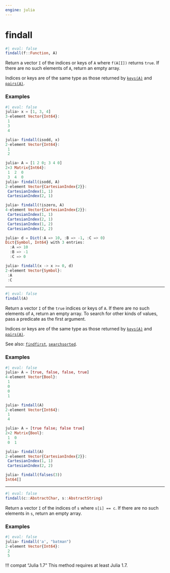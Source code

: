 ```yaml
---
engine: julia
---
```


# findall
    

```julia
#| eval: false
findall(f::Function, A)

```


Return a vector `I` of the indices or keys of `A` where `f(A[I])` returns `true`. If there are no such elements of `A`, return an empty array.
 

Indices or keys are of the same type as those returned by [`keys(A)`](@ref) and [`pairs(A)`](@ref).
 


### Examples
    


```julia
#| eval: false
julia> x = [1, 3, 4]
3-element Vector{Int64}:
 1
 3
 4

julia> findall(isodd, x)
2-element Vector{Int64}:
 1
 2

julia> A = [1 2 0; 3 4 0]
2×3 Matrix{Int64}:
 1  2  0
 3  4  0
julia> findall(isodd, A)
2-element Vector{CartesianIndex{2}}:
 CartesianIndex(1, 1)
 CartesianIndex(2, 1)

julia> findall(!iszero, A)
4-element Vector{CartesianIndex{2}}:
 CartesianIndex(1, 1)
 CartesianIndex(2, 1)
 CartesianIndex(1, 2)
 CartesianIndex(2, 2)

julia> d = Dict(:A => 10, :B => -1, :C => 0)
Dict{Symbol, Int64} with 3 entries:
  :A => 10
  :B => -1
  :C => 0

julia> findall(x -> x >= 0, d)
2-element Vector{Symbol}:
 :A
 :C


```


 --- 
 
```julia
#| eval: false
findall(A)

```


Return a vector `I` of the `true` indices or keys of `A`. If there are no such elements of `A`, return an empty array. To search for other kinds of values, pass a predicate as the first argument.
 

Indices or keys are of the same type as those returned by [`keys(A)`](@ref) and [`pairs(A)`](@ref).
 

See also: [`findfirst`](@ref), [`searchsorted`](@ref).
 


### Examples
    


```julia
#| eval: false
julia> A = [true, false, false, true]
4-element Vector{Bool}:
 1
 0
 0
 1

julia> findall(A)
2-element Vector{Int64}:
 1
 4

julia> A = [true false; false true]
2×2 Matrix{Bool}:
 1  0
 0  1

julia> findall(A)
2-element Vector{CartesianIndex{2}}:
 CartesianIndex(1, 1)
 CartesianIndex(2, 2)

julia> findall(falses(3))
Int64[]

```


 --- 
 
```julia
#| eval: false
findall(c::AbstractChar, s::AbstractString)

```


Return a vector `I` of the indices of `s` where `s[i] == c`. If there are no such elements in `s`, return an empty array.
 


### Examples
    


```julia
#| eval: false
julia> findall('a', "batman")
2-element Vector{Int64}:
 2
 5

```


!!! compat "Julia 1.7"
    This method requires at least Julia 1.7.


